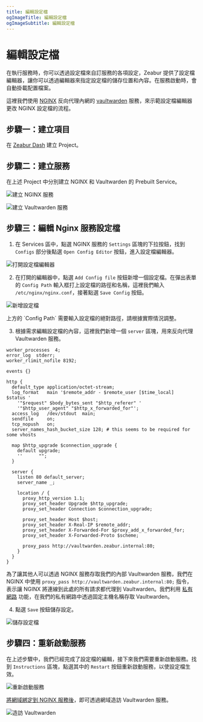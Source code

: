 ```yaml
---
title: 編輯設定檔
ogImageTitle: 編輯設定檔
ogImageSubtitle: 編輯設定檔
---
```



# 編輯設定檔

在執行服務時，你可以透過設定檔來自訂服務的各項設定，Zeabur 提供了設定檔編輯器，讓你可以透過編輯器來指定設定檔的儲存位置和內容。在服務啟動時，會自動掛載配置檔案。

這裡我們使用 [NGINX](https://nginx.com/) 反向代理內網的 [vaultwarden](https://github.com/dani-garcia/vaultwarden) 服務，來示範設定檔編輯器更改 NGINX 設定檔的流程。

## 步驟一：建立項目

在 [Zeabur Dash](https://dash.zeabur.com/) 建立 Project。

## 步驟二：建立服務

在上述 Project 中分別建立 NGINX 和 Vaultwarden 的 Prebuilt Service。

![建立 NGINX 服務](/data-management/config-edit/create-nginx-service.en-US.png)

![建立 Vaultwarden 服務](/data-management/config-edit/create-vultwarden-service.en-US.png)

## 步驟三：編輯 Nginx 服務設定檔

1. 在 Services 區中，點選 NGINX 服務的 `Settings` 區塊的下拉按鈕，找到 `Configs` 部分後點選 `Open Config Editor` 按鈕，進入設定檔編輯器。

![打開設定檔編輯器](/data-management/config-edit/open-config-editor.en-US.png)

2. 在打開的編輯器中，點選 `Add Config file` 按鈕新增一個設定檔。在彈出表單的 `Config Path` 輸入框打上設定檔的路徑和名稱，這裡我們輸入 `/etc/nginx/nginx.conf`，接著點選 `Save Config` 按鈕。

![新增設定檔](/data-management/config-edit/create-new-config.en-US.png)

<Callout>
    上方的 `Config Path` 需要輸入設定檔的絕對路徑，請根據實際情況調整。
</Callout>

3. 根據需求編輯設定檔的內容，這裡我們新增一個 `server` 區塊，用來反向代理 Vaultwarden 服務。

```nginx
worker_processes  4;
error_log  stderr;
worker_rlimit_nofile 8192;

events {}

http {
  default_type application/octet-stream;
  log_format   main '$remote_addr - $remote_user [$time_local]  $status '
    '"$request" $body_bytes_sent "$http_referer" '
    '"$http_user_agent" "$http_x_forwarded_for"';
  access_log   /dev/stdout  main;
  sendfile     on;
  tcp_nopush   on;
  server_names_hash_bucket_size 128; # this seems to be required for some vhosts

  map $http_upgrade $connection_upgrade {
    default upgrade;
    ''      "";
  }

  server {
    listen 80 default_server;
    server_name _;

    location / {
      proxy_http_version 1.1;
      proxy_set_header Upgrade $http_upgrade;
      proxy_set_header Connection $connection_upgrade;

      proxy_set_header Host $host;
      proxy_set_header X-Real-IP $remote_addr;
      proxy_set_header X-Forwarded-For $proxy_add_x_forwarded_for;
      proxy_set_header X-Forwarded-Proto $scheme;

      proxy_pass http://vaultwarden.zeabur.internal:80;
    }
  }
}
```
為了讓其他人可以透過 NGINX 服務存取我們的內部 Vaultwarden 服務，我們在 NGINX 中使用 `proxy_pass http://vaultwarden.zeabur.internal:80;` 指令，表示讓 NGINX 將連線到此處的所有請求都代理到 Vaultwarden。我們利用 [私有網路](/deploy/private-networking) 功能，在我們的私有網路中透過固定主機名稱存取 Vaultwarden。

4. 點選 `Save` 按鈕儲存設定。

![儲存設定檔](/data-management/config-edit/save-config.en-US.png)

## 步驟四：重新啟動服務

在上述步驟中，我們已經完成了設定檔的編輯，接下來我們需要重新啟動服務。找到 `Instructions` 區塊，點選其中的 `Restart` 按鈕重新啟動服務，以使設定檔生效。

![重新啟動服務](/data-management/config-edit/restart-service.en-US.png)

[將網域綁定到 NGINX 服務後](/deploy/domain-binding)，即可透過網域造訪 Vaultwarden 服務。

![造訪 Vaultwarden](/data-management/config-edit/vultwarden-service.en-US.png)
